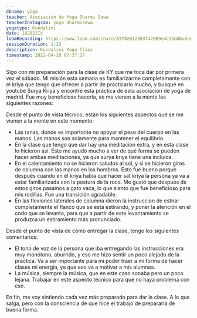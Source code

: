 ```yaml
---
dbname: yoga
teacher: Asociación de Yoga Dharmi Sewa
teacherInstagram: yoga_dharmisewa
yogatype: Kundalini
date: 182022IV
loomRecording: https://www.loom.com/share/83782612303f42089e4c13dd6a9a094d
sessionDuration: 1:12
description: Kundalini Yoga Class
timestamp: 2022-04-18 07:37:27
---
```


Sigo con mi preparación para la clase de KY que me toca dar por primera vez el sábado. Mi misión esta semana es familiarizarme completamente con el kriya que tengo que ofrecer a partir de practicarlo mucho, y busqué en youtube Surya Kriya y encontré esta práctica de esta asociación de yoga de madrid. Fue muy beneficioso hacerla, se me vienen a la mente las siguientes razones:

Desde el punto de vista técnico, están los siguientes aspectos que se me vienen a la mente en este momento:

- Las ranas, donde es importante no apoyar el peso del cuerpo en las manos. Las manos son solamente para mantener el equilibrio.
- En la clase que tengo que dar hay una meditación extra, y en esta clase lo hicieron así. Esto me ayudó mucho a ver de qué forma se pueden hacer ambas meditaciones, ya que surya kriya tiene una incluída.
- En el calentamiento no se hicieron saludos al sol, y si se hicieron giros de columna con las manos en los hombros. Esto fue bueno porque después cuando en el kriya había que hacer sat kriya la persona ya va a estar familiarizada con la postura de la roca. Me gustó que después de estos giros pasamos a gato vaca, lo que siento que fue beneficioso para mis rodillas. Fue una transición agradable.
- En las flexiones laterales de columna dieron la instruccion de estirar completamente el flanco que se está estirando, y poner la atención en el codo que se levanta, para que a partir de este levantamiento se produzca un estiramiento más pronunciado.

Desde el punto de vista de cómo entregar la clase, tengo los siguientes comentarios:

- El tono de voz de la persona que iba entregando las instrucciones era muy monótono, aburrido, y eso me hizo sentir un poco alejado de la práctica. Va a ser importante para mi poder traer a mi forma de hacer clases mi energía, ya que eso va a motivar a mis alumnos.
- La música, siempre la música, que en este caso sonaba pero un poco lejana. Trabajar en este aspecto técnico para que no haya problema con eso.

En fin, me voy sintiendo cada vez más preparado para dar la clase. A lo que salga, pero con la consciencia de que hice el trabajo de prepararla de buena forma.
